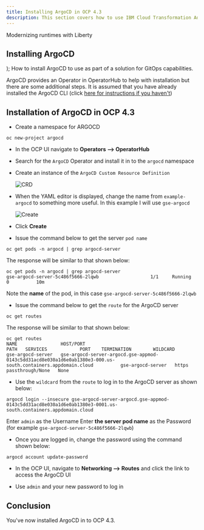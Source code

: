 ```yaml
---
title: Installing ArgoCD in OCP 4.3
description: This section covers how to use IBM Cloud Transformation Advisor to analyze an existing traditional WebSphere application. 
---
```


  <span>
Modernizing runtimes with Liberty <br/> <h2>Installing ArgoCD</h2>
  </span>
);

<PageDescription>
How to install ArgoCD to use as part of a solution for GitOps capabilities.
</PageDescription>


ArgoCD provides an Operator in OperatorHub to help with installation but there are some additional steps. It is assumed that you have already installed the ArgoCD CLI (click [here for instructions if you haven't](https://argoproj.github.io/argo-cd/cli_installation/))

## Installation of ArgoCD in OCP 4.3

- Create a namespace for ARGOCD
```
oc new-project argocd
```

- In the OCP UI navigate to **Operators --> OperatorHub**

- Search for the `ArgoCD` Operator and install it in to the `argocd` namespace

- Create an instance of the `ArgoCD Custom Resource Definition`

  ![CRD](images/argocd/crd.jpg)

- When the YAML editor is displayed, change the name from `example-argocd` to something more useful. In this example I will use `gse-argocd`

  ![Create](images/argocd/create.jpg)

- Click **Create**

- Issue the command below to get the server `pod name`
```
oc get pods -n argocd | grep argocd-server
```

The response will be similar to that shown below:
```
oc get pods -n argocd | grep argocd-server
gse-argocd-server-5c486f5666-2lqwb                   1/1     Running   0          10m
```

Note the **name** of the pod, in this case `gse-argocd-server-5c486f5666-2lqwb`

- Issue the command below to get the `route` for the ArgoCD server
```
oc get routes
```

The response will be similar to that shown below:
```
oc get routes
NAME                HOST/PORT                                                                                                       PATH   SERVICES            PORT    TERMINATION        WILDCARD
gse-argocd-server   gse-argocd-server-argocd.gse-appmod-0143c5dd31acd8e030a1d6e0ab1380e3-000.us-south.containers.appdomain.cloud          gse-argocd-server   https   passthrough/None   None
```

- Use the `wildcard` from the `route` to log in to the ArgoCD server as shown below:

```
argocd login --insecure gse-argocd-server-argocd.gse-appmod-0143c5dd31acd8e030a1d6e0ab1380e3-0001.us-south.containers.appdomain.cloud
```

Enter `admin` as the Username
Enter **the server pod name** as the Password (for example `gse-argocd-server-5c486f5666-2lqwb`)

- Once you are logged in, change the password using the command shown below:
```
argocd account update-password
```

- In the OCP UI, navigate to **Networking --> Routes** and click the link to access the ArgoCD UI

- Use `admin` and your new password to log in

## Conclusion
You've now installed ArgoCD in to OCP 4.3.
